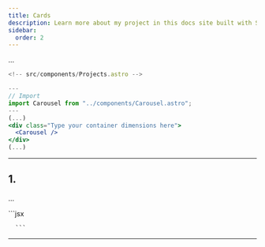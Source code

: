 ```yaml
---
title: Cards
description: Learn more about my project in this docs site built with Starlight.
sidebar:
  order: 2 
---
```




...

```jsx
<!-- src/components/Projects.astro -->

---
// Import
import Carousel from "../components/Carousel.astro";
---
(...)
<div class="Type your container dimensions here">
  <Carousel />
</div>
(...)

```

---

## 1. 

...
<Tabs>
  <TabItem label="Preview">
    <div class="w-full flex justify-center">
      <CardOne />
    </div>
  </TabItem>
  <TabItem label="Code">
     ```jsx
      <!-- src/components/Carousel.astro -->
      
      ```

  </TabItem>
</Tabs>

---

